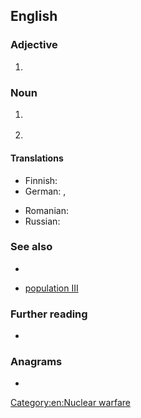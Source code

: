 {{also|Emp.|emp|emp-}}

==English==

===Adjective===
{{en-adj|-}}

# {{lb|en|astronomy}} {{abbreviation of|en|extremely [[metal-poor]]|nodot=1}} {{gloss|pertaining to stars with extremely low [[metallicity]]}}

===Noun===
{{en-noun}}

# {{initialism of|en|electromagnetic pulse}} {{gloss|It is caused by [[Compton]] recoil of highly excited [[electron]]s.}} 
# {{initialism of|en|[[enamel]] [[matrix]] [[protein]]}}

====Translations====
{{trans-top|initialism of electromagnetic pulse}}
* Finnish: {{t+|fi|EMP}}
* German: {{t|de|EMI|m}}, {{t|de|EMP|m}}
{{trans-mid}}
* Romanian: {{t-needed|ro}}
* Russian: {{t+|ru|ЭМИ|m|sc=Cyrl}}
{{trans-bottom}}

===See also===
* {{pedia|lang=en|Electromagnetic pulse}}
* {{sense|extremely metal poor}} [[population III]]

===Further reading===
* {{pedia}}

===Anagrams===
* {{anagrams|en|a=emp|MEP|MPE|PEM}}

[[Category:en:Nuclear warfare]]